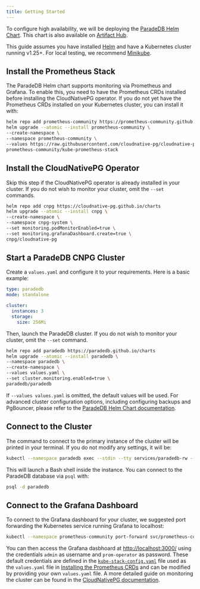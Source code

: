 ```yaml
---
title: Getting Started
---
```


To configure high availability, we will be deploying the [ParadeDB Helm Chart](https://github.com/paradedb/charts).
This chart is also available on [Artifact Hub](https://artifacthub.io/packages/helm/paradedb/paradedb).

This guide assumes you have installed [Helm](https://helm.sh/docs/intro/install/) and have a Kubernetes cluster running v1.25+.
For local testing, we recommend [Minikube](https://minikube.sigs.k8s.io/docs/start/).

## Install the Prometheus Stack

The ParadeDB Helm chart supports monitoring via Prometheus and Grafana. To enable this, you need to have the Prometheus CRDs installed before installing the CloudNativePG operator. If you do not yet have the Prometheus CRDs installed on your Kubernetes cluster, you can install it with:

```bash
helm repo add prometheus-community https://prometheus-community.github.io/helm-charts
helm upgrade --atomic --install prometheus-community \
--create-namespace \
--namespace prometheus-community \
--values https://raw.githubusercontent.com/cloudnative-pg/cloudnative-pg/main/docs/src/samples/monitoring/kube-stack-config.yaml \
prometheus-community/kube-prometheus-stack
```

## Install the CloudNativePG Operator

Skip this step if the CloudNativePG operator is already installed in your cluster. If you do not wish to monitor your cluster, omit the `--set` commands.

```bash
helm repo add cnpg https://cloudnative-pg.github.io/charts
helm upgrade --atomic --install cnpg \
--create-namespace \
--namespace cnpg-system \
--set monitoring.podMonitorEnabled=true \
--set monitoring.grafanaDashboard.create=true \
cnpg/cloudnative-pg
```

## Start a ParadeDB CNPG Cluster

Create a `values.yaml` and configure it to your requirements. Here is a basic example:

```yaml
type: paradedb
mode: standalone

cluster:
  instances: 3
  storage:
    size: 256Mi
```

Then, launch the ParadeDB cluster. If you do not wish to monitor your cluster, omit the `--set` command.

```bash
helm repo add paradedb https://paradedb.github.io/charts
helm upgrade --atomic --install paradedb \
--namespace paradedb \
--create-namespace \
--values values.yaml \
--set cluster.monitoring.enabled=true \
paradedb/paradedb
```

If `--values values.yaml` is omitted, the default values will be used. For advanced cluster configuration options, including configuring
backups and PgBouncer, please refer to the [ParadeDB Helm Chart documentation](https://artifacthub.io/packages/helm/paradedb/paradedb#values).

## Connect to the Cluster

The command to connect to the primary instance of the cluster will be printed in your terminal. If you do not modify any settings, it will be:

```bash
kubectl --namespace paradedb exec --stdin --tty services/paradedb-rw -- bash
```

This will launch a Bash shell inside the instance. You can connect to the ParadeDB database via `psql` with:

```bash
psql -d paradedb
```

## Connect to the Grafana Dashboard

To connect to the Grafana dashboard for your cluster, we suggested port forwarding the Kubernetes service running Grafana to localhost:

```bash
kubectl --namespace prometheus-community port-forward svc/prometheus-community-grafana 3000:80
```

You can then access the Grafana dasbhoard at [http://localhost:3000/](http://localhost:3000/) using the credentials `admin` as username
and `prom-operator` as password. These default credentials are defined in the [`kube-stack-config.yaml`](https://raw.githubusercontent.com/cloudnative-pg/cloudnative-pg/main/docs/src/samples/monitoring/kube-stack-config.yaml)
file used as the `values.yaml` file in [Installing the Prometheus CRDs](#installing-the-prometheus-stack) and can be modified by providing
your own `values.yaml` file. A more detailed guide on monitoring the cluster can be found in the [CloudNativePG documentation](https://cloudnative-pg.io/documentation/current/monitoring/).
